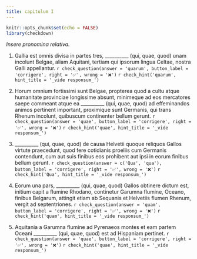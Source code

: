 ```yaml
---
title: сapitulum I
---
```


```r
knitr::opts_chunk$set(echo = FALSE)
library(checkdown)
```

_Insere pronomina relativa._

1. Gallia est omnis divisa in partes tres,  __________ (qui, quae, quod) unam incolunt Belgae, aliam Aquitani, tertiam qui ipsorum lingua Celtae, nostra Galli appellantur.
`r check_question(answer = 'quarum', button_label = 'corrigere', right = '✅', wrong = '❌') `
`r check_hint('quarum', hint_title = '_vide responsum_') `


2. Horum omnium fortissimi sunt Belgae, propterea quod a cultu atque humanitate provinciae longissime absunt, minimeque ad eos mercatores saepe commeant atque ea  __________ (qui, quae, quod) ad effeminandos animos pertinent important, proximique sunt Germanis, qui trans Rhenum incolunt, quibuscum continenter bellum gerunt. `r check_question(answer = 'quae', button_label = 'corrigere', right = '✅', wrong = '❌') `
`r check_hint('quae', hint_title = '_vide responsum_') `



3.  __________ (qui, quae, quod) de causa Helvetii quoque reliquos Gallos virtute praecedunt, quod fere cotidianis proeliis cum Germanis contendunt, cum aut suis finibus eos prohibent aut ipsi in eorum finibus bellum gerunt.
`r check_question(answer = c('Qua', 'qua'), button_label = 'corrigere', right = '✅', wrong = '❌') `
`r check_hint('Qua', hint_title = '_vide responsum_') `


4. Eorum una pars,  __________ (qui, quae, quod) Gallos obtinere dictum est, initium capit a flumine Rhodano, continetur Garumna flumine, Oceano, finibus Belgarum, attingit etiam ab Sequanis et Helvetiis flumen Rhenum, vergit ad septentriones.
`r check_question(answer = 'quam', button_label = 'corrigere', right = '✅', wrong = '❌') `
`r check_hint('quam', hint_title = '_vide responsum_') `


5. Aquitania a Garumna flumine ad Pyrenaeos montes et eam partem Oceani  __________ (qui, quae, quod) est ad Hispaniam pertinet.
`r check_question(answer = 'quae', button_label = 'corrigere', right = '✅', wrong = '❌') `
`r check_hint('quae', hint_title = '_vide responsum_') `
